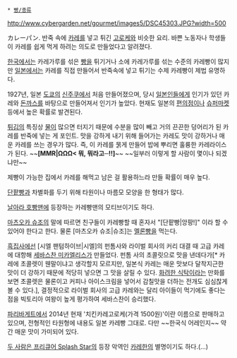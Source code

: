  * [[빵/종류]]

http://www.cybergarden.net/gourmet/images5/DSC45303.JPG?width=500

カレーパン. 반죽 속에 [[카레]]를 넣고 튀긴 [[고로케]]와 비슷한 요리. 바쁜 노동자나 학생들이 카레를 쉽게 먹게 하려는 의도로 만들었다고 알려졌다.

[[한국]]에서는 카레가루를 섞은 [[빵]]을 튀기거나 소에 카레가루를 섞는 수준의 카레빵이 많지만 [[일본]]에서는 카레를 직접 만들어서 반죽속에 넣고 튀기는 수제 카레빵이 제법 유명하다. 

1927년, 일본 [[도쿄]]의 [[신주쿠]]에서 처음 만들어졌으며, 당시 [[일본인]]들에게 인기가 있던 카레와 [[돈까스]]를 바탕으로 만들어져서 인기가 높았다. 현재도 일본의 [[편의점]]이나 [[슈퍼마켓]] 등에서 높은 확률로 발견된다.

[[튀김]]의 특징상 [[물]]이 많으면 터지기 때문에 수분을 많이 빼고 거의 끈끈한 덩어리가 된 카레를 반죽에 넣는 게 포인트. 맛을 강하게 내기 위해 들어가는 카레도 맛이 강하거나 매운 카레를 쓰는 경우가 많다. 즉, 이 카레를 묽게 만들어 밥에 뿌리면 훌륭한 카레라이스가 된다. ~~'''[MMR|ΩΩΩ< 뭐, 뭐라고─!!]'''~~ ~~일부러 이렇게 할 사람이 몇이나 되겠냐만~~

제빵이 가능한 집에서 카레를 해먹고 남은 걸 활용하느라 만들 확률이 매우 높다.

[[단팥빵]]과 차별화를 두기 위해 타원이나 마름모 모양을 한 형태가 많다.

[[날아라 호빵맨]]에 등장하는 카레빵맨의 모티브이기도 하다.

[[마츠오카 슈조]]의 말에 따르면 친구들이 카레빵할 때 혼자서 "[단팥빵|앙팡!]" 이라 할 수 있어야 한다고 한다. 물론 [마츠오카 슈조|슈조]는 [[멜론빵]]을 먹는다.

[[흑집사]]에선 [시엘 팬텀하이브|시엘]의 펀톰사와 라이벌 회사의 커리 대결 때 고급 카레에 대항해 [[세바스찬 미카엘리스]]가 만들었다. 펀톰 사의 초콜릿으로 맛을 낸데다가[* 카레에 초콜렛이 웬말이냐고 생각할지 모르지만, 일본식 카레는 매운 맛보다 달착지근한 맛이 더 강하기 때문에 적당히 넣으면 그 맛을 살릴 수 있다. [[화려한 식탁]]이라는 만화를 보면 초콜렛은 물론이고 커피나 아이스크림을 넣어서 감칠맛을 더하는 전개도 심심찮게 볼 수 있다.], 결정적으로 라이벌 회사의 고급 카레와는 달리 아이들이 먹기에도 좋다는 점을 빅토리아 여왕이 높게 평가하여 세바스찬이 승리했다.

[[파리바게트]]에서 2014년 현재 '치킨카레고로케(가격 1500원)'이란 이름으로 판매하고 있으며, 전형적인 타원형에 내용도 일본 카레빵 그대로. 다만 ~~한국식 어레인지~~ 약간 매운 맛이 가미되어 있다.

[[두 사람은 프리큐어 Splash Star]]의 등장 악역인 [[카레한]]의 별명이기도 하다.(...)
